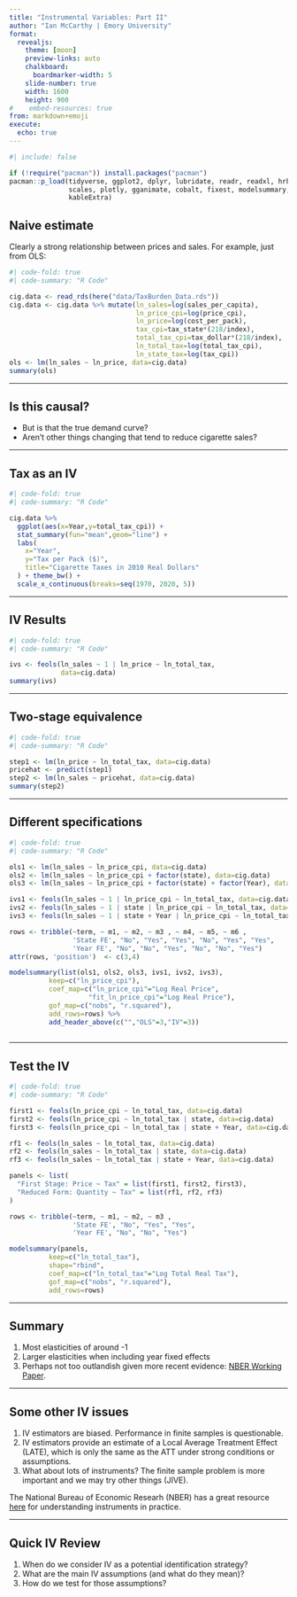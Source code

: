 ```yaml
---
title: "Instrumental Variables: Part II"
author: "Ian McCarthy | Emory University"
format: 
  revealjs:
    theme: [moon]
    preview-links: auto
    chalkboard:
      boardmarker-width: 5
    slide-number: true
    width: 1600
    height: 900    
#    embed-resources: true
from: markdown+emoji
execute: 
  echo: true
---
```


```r
#| include: false

if (!require("pacman")) install.packages("pacman")
pacman::p_load(tidyverse, ggplot2, dplyr, lubridate, readr, readxl, hrbrthemes,
               scales, plotly, gganimate, cobalt, fixest, modelsummary, ggthemes, here,
               kableExtra)
```


## Naive estimate

Clearly a strong relationship between prices and sales. For example, just from OLS:

```r
#| code-fold: true
#| code-summary: "R Code"

cig.data <- read_rds(here("data/TaxBurden_Data.rds"))
cig.data <- cig.data %>% mutate(ln_sales=log(sales_per_capita),
                                ln_price_cpi=log(price_cpi),
                                ln_price=log(cost_per_pack),
                                tax_cpi=tax_state*(218/index),
                                total_tax_cpi=tax_dollar*(218/index),
                                ln_total_tax=log(total_tax_cpi),                             
                                ln_state_tax=log(tax_cpi))
ols <- lm(ln_sales ~ ln_price, data=cig.data)
summary(ols)
```

---

## Is this causal?

- But is that the true demand curve?
- Aren't other things changing that tend to reduce cigarette sales?

---

## Tax as an IV

```r
#| code-fold: true
#| code-summary: "R Code"

cig.data %>% 
  ggplot(aes(x=Year,y=total_tax_cpi)) + 
  stat_summary(fun="mean",geom="line") +
  labs(
    x="Year",
    y="Tax per Pack ($)",
    title="Cigarette Taxes in 2010 Real Dollars"
  ) + theme_bw() +
  scale_x_continuous(breaks=seq(1970, 2020, 5))
```


---

## IV Results

```r
#| code-fold: true
#| code-summary: "R Code"

ivs <- feols(ln_sales ~ 1 | ln_price ~ ln_total_tax, 
             data=cig.data)
summary(ivs)
```

---

## Two-stage equivalence

```r
#| code-fold: true
#| code-summary: "R Code"

step1 <- lm(ln_price ~ ln_total_tax, data=cig.data)
pricehat <- predict(step1)
step2 <- lm(ln_sales ~ pricehat, data=cig.data)
summary(step2)
```

---

## Different specifications

```r
#| code-fold: true
#| code-summary: "R Code"

ols1 <- lm(ln_sales ~ ln_price_cpi, data=cig.data)
ols2 <- lm(ln_sales ~ ln_price_cpi + factor(state), data=cig.data)
ols3 <- lm(ln_sales ~ ln_price_cpi + factor(state) + factor(Year), data=cig.data)

ivs1 <- feols(ln_sales ~ 1 | ln_price_cpi ~ ln_total_tax, data=cig.data)
ivs2 <- feols(ln_sales ~ 1 | state | ln_price_cpi ~ ln_total_tax, data=cig.data)
ivs3 <- feols(ln_sales ~ 1 | state + Year | ln_price_cpi ~ ln_total_tax, data=cig.data)

rows <- tribble(~term, ~ m1, ~ m2, ~ m3 , ~ m4, ~ m5, ~ m6 ,
                'State FE', "No", "Yes", "Yes", "No", "Yes", "Yes",
                'Year FE', "No", "No", "Yes", "No", "No", "Yes")
attr(rows, 'position')  <- c(3,4)

modelsummary(list(ols1, ols2, ols3, ivs1, ivs2, ivs3),
          keep=c("ln_price_cpi"),
          coef_map=c("ln_price_cpi"="Log Real Price", 
                    "fit_ln_price_cpi"="Log Real Price"),
          gof_map=c("nobs", "r.squared"),
          add_rows=rows) %>%
          add_header_above(c("","OLS"=3,"IV"=3))
          
```


---

## Test the IV

```r
#| code-fold: true
#| code-summary: "R Code"

first1 <- feols(ln_price_cpi ~ ln_total_tax, data=cig.data)
first2 <- feols(ln_price_cpi ~ ln_total_tax | state, data=cig.data)
first3 <- feols(ln_price_cpi ~ ln_total_tax | state + Year, data=cig.data)

rf1 <- feols(ln_sales ~ ln_total_tax, data=cig.data)
rf2 <- feols(ln_sales ~ ln_total_tax | state, data=cig.data)
rf3 <- feols(ln_sales ~ ln_total_tax | state + Year, data=cig.data)

panels <- list(
  "First Stage: Price ~ Tax" = list(first1, first2, first3),
  "Reduced Form: Quantity ~ Tax" = list(rf1, rf2, rf3)
)

rows <- tribble(~term, ~ m1, ~ m2, ~ m3 ,
                'State FE', "No", "Yes", "Yes",
                'Year FE', "No", "No", "Yes")

modelsummary(panels,
          keep=c("ln_total_tax"),
          shape="rbind",
          coef_map=c("ln_total_tax"="Log Total Real Tax"),
          gof_map=c("nobs", "r.squared"),
          add_rows=rows)
```

---

## Summary

1. Most elasticities of around -1
2. Larger elasticities when including year fixed effects
3. Perhaps not too outlandish given more recent evidence: [NBER Working Paper](https://www.nber.org/papers/w22251.pdf).

---

## Some other IV issues

1. IV estimators are biased. Performance in finite samples is questionable.
2. IV estimators provide an estimate of a Local Average Treatment Effect (LATE), which is only the same as the ATT under strong conditions or assumptions.
3. What about lots of instruments? The finite sample problem is more important and we may try other things (JIVE).

::: {.fragment}
The National Bureau of Economic Researh (NBER) has a great resource [here](https://www.nber.org/econometrics_minicourse_2018/2018si_methods.pdf) for understanding instruments in practice.
:::

---

## Quick IV Review

1. When do we consider IV as a potential identification strategy?
2. What are the main IV assumptions (and what do they mean)?
3. How do we test for those assumptions?
